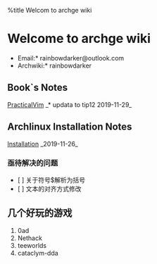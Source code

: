%title Welcom to archge wiki

= Welcome to archge wiki =
*Email:* rainbowdarker@outlook.com
*Archwiki:* rainbowdarker

== Book`s Notes ==
[[PracticalVim]] _* updata to tip12 2019-11-29_

== Archlinux Installation Notes ==
[[Installation]] _2019-11-26_

=== 亟待解决的问题 ===
* [ ] 关于符号$解析为括号 
* [ ] 文本的对齐方式修改


== 几个好玩的游戏 ==
# 0ad 
# Nethack
# teeworlds
# cataclym-dda
